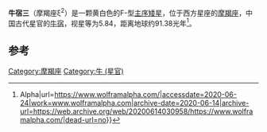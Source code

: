 {{Starbox short
| name=牛宿三
| epoch=[[J2000.0|J2000.0]]
| constell=[[摩羯座|摩羯座]]
| 星官 = [[牛宿|牛宿]]
| ra=20<sup>h</sup>12<sup>m</sup>25.9<sup>s</sup>
| dec=−12°37′03″
| spectral=F5V
| appmag_v=+5.84
| dist_ly=91.38 
| dist_pc=28.02 
| names=2 Capricorni, [[亮星星表|HR]] 7715, [[HD星表|HD]] 191862, [[格利泽近星星表|NN]] 4139, [[波恩星表|BD]] −13°5608, [[依巴谷星表|HIP]] 99572, [[SAO星表|SAO]] 163337, GC 28035, CCDM J20124-1237
}}

'''牛宿三'''（摩羯座ξ<sup>2</sup>）是一颗黄白色的F-型[[主序星|主序]][[矮星|矮星]]，位于西方星座的[[摩羯座|摩羯座]]，中国古代星官的[[牛宿|牛宿]]，视星等为5.84，距离地球约91.38光年<ref>{{Cite web|title=HIP 99572 - Wolfram{{!}}Alpha|url=https://www.wolframalpha.com/|accessdate=2020-06-24|work=www.wolframalpha.com|archive-date=2020-06-14|archive-url=https://web.archive.org/web/20200614030958/https://www.wolframalpha.com/|dead-url=no}}</ref>。

== 参考 ==
{{reflist}}

{{摩羯座恒星}}
{{星官|牛宿|6|14}}

[[Category:摩羯座|Category:摩羯座]]
[[Category:牛_(星官)|Category:牛 (星官)]]
